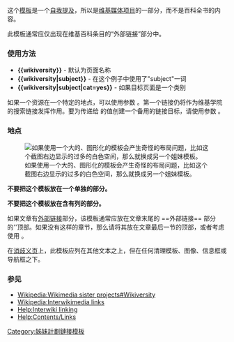 {{Documentation subpage}}
<!-- Categories go at the bottom of this page and interwikis go in Wikidata. -->

这个[[Wikipedia:Template|模板]]是一个[[Wikipedia:Avoid self-references|自我提及]]，所以是[[Wikimedia Foundation|维基媒体项目]]的一部分，而不是百科全书的内容。

此模板通常应仅出现在维基百科条目的“外部链接”部分中。

=== 使用方法 ===
* '''<nowiki>{{wikiversity}}</nowiki>''' - 默认为页面名称
* '''<nowiki>{{wikiversity|subject}}</nowiki>''' - 在这个例子中使用了"subject"一词
* '''<nowiki>{{wikiversity|subject|cat=yes}}</nowiki>''' - 如果目标页面是一个类别

如果一个资源在一个特定的地点，可以使用参数 {{para|at}}。第一个链接仍将作为维基学院的搜索链接发挥作用。要为传递给 {{para|at}} 的值创建一个备用的链接目标，请使用参数 {{para|at-link}}。

=== 地点 ===
[[File:Sister link template columns problem.jpg|thumb|如果使用一个大的、图形化的模板会产生奇怪的布局问题，比如这个截图右边显示的过多的白色空间，那么就换成另一个姐妹模板。]]

{{cross}} '''不要把这个模板放在一个单独的部分。'''

{{cross}} '''不要把这个模板放在含有列的部分。'''

如果文章有[[WP:EL|外部链接]]部分，该模板通常应放在文章末尾的 ==外部链接== 部分的''顶部。如果没有这样的章节，那么请将其放在文章最后一节的顶部，或者考虑使用 {{tlx|Wikiversity-inline}}。  

在[[WP:DAB|消歧义页]]上，此模板应列在其他文本之上，但在任何清理模板、图像、信息框或导航框之下。<!-- Per WP:ACCESS, cleanup templates, images, infoboxes, and navboxes are always first. -->

=== 参见 ===
* [[Wikipedia:Wikimedia sister projects#Wikiversity]]
* [[Wikipedia:Interwikimedia links]]
* [[Help:Interwiki linking]]
* [[Help:Contents/Links]]

<includeonly>
<!-- Categories go here, and interwikis go in Wikidata -->
[[Category:姊妹計劃鏈接模板]]

</includeonly>